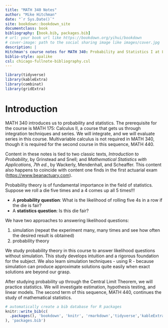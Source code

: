 ```yaml
--- 
title: "MATH 340 Notes"
author: "Mike Hitchman"
date: "`r Sys.Date()`"
site: bookdown::bookdown_site
documentclass: book
bibliography: [book.bib, packages.bib]
# url: your book url like https://bookdown.org/yihui/bookdown
# cover-image: path to the social sharing image like images/cover.jpg
description: | 
Hitchman's course notes for MATH 340: Probability and Statistics I at Linfield University, a 4 credit class.
biblio-style: apalike
csl: chicago-fullnote-bibliography.csl
---
```


```r
library(tidyverse)
library(kableExtra)
library(combinat)
library(gridExtra)
```




# Introduction

MATH 340 introduces us to probability and statistics. The prerequisite for the course is MATH 175: Calculus II, a course that gets us through integration techniques and series. We will integrate, and we will evaluate series in this course. Multivariable calculus is not required in MATH 340, though it is required for the second course in this sequence, MATH 440.

Content in these notes is tied to two classic texts, *Introduction to Probability*, by Grinstead and Snell; and *Mathematical Statistics with Applications, 7th ed.*, by Wackerly, Mendenhall, and Scheaffer.  This content also happens to coincide with content one finds in the first actuarial exam ([https://www.beanactuary.com](https://www.beanactuary.com)).

Probability theory is of fundamental importance in the field of statistics. Suppose we roll a die five times and a 4 comes up all 5 times!!!
  
  - A **probability question**: What is the likelihood of rolling five 4s in a row if the die is fair?
  - A **statistics question**: Is this die fair?
  
We have two approaches to answering likelihood questions:
  
  1. simulation (repeat the experiment many, many times and see how often the desired result is obtained)
  2. probability theory

We study probability theory in this course to answer likelihood questions without simulation. This study develops intuition and a rigorous foundation for the subject. We also learn simulation techniques - using R - because simulation can produce approximate solutions quite easily when exact solutions are beyond our grasp.  

After studying probability up through the Central Limit Theorem, we will practice statistics. We will investigate estimation, hypothesis testing, and linear models.  The second term of this sequence, MATH 440, continues the study of mathematical statistics.


  
```r
# automatically create a bib database for R packages
knitr::write_bib(c(
  .packages(), 'bookdown', 'knitr', 'rmarkdown','tidyverse','kableExtra','gridExtra','combinat'
), 'packages.bib')
```
